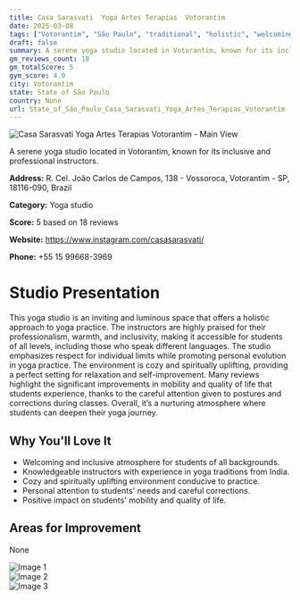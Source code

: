 ```yaml
---
title: Casa Sarasvati  Yoga Artes Terapias  Votorantim
date: 2025-03-08
tags: ["Votorantim", "São Paulo", "traditional", "holistic", "welcoming", "cozy", "Votorantim"]  
draft: false
summary: A serene yoga studio located in Votorantim, known for its inclusive and professional instructors.
gm_reviews_count: 18
gm_totalScore: 5
gym_score: 4.0
city: Votorantim
state: State of São Paulo
country: None
url: State_of_São_Paulo_Casa_Sarasvati_Yoga_Artes_Terapias_Votorantim
---
```


<div className="aspect-[16/9] relative my-8">
  <img 
    src="https://lh5.googleusercontent.com/p/AF1QipPB6te4xBcU5ggErRZE5A65XisWBwmNQjTIVuDb=w1920-h1080-k-no"
    alt="Casa Sarasvati  Yoga Artes Terapias  Votorantim - Main View"
    className="object-cover absolute inset-0 w-full h-full rounded-lg"
  />
</div>

A serene yoga studio located in Votorantim, known for its inclusive and professional instructors.

**Address:** R. Cel. João Carlos de Campos, 138 - Vossoroca, Votorantim - SP, 18116-090, Brazil

**Category:** Yoga studio

**Score:** 5 based on 18 reviews

**Website:** https://www.instagram.com/casasarasvati/

**Phone:** +55 15 99668-3969

# Studio Presentation

This yoga studio is an inviting and luminous space that offers a holistic approach to yoga practice. The instructors are highly praised for their professionalism, warmth, and inclusivity, making it accessible for students of all levels, including those who speak different languages. The studio emphasizes respect for individual limits while promoting personal evolution in yoga practice. The environment is cozy and spiritually uplifting, providing a perfect setting for relaxation and self-improvement. Many reviews highlight the significant improvements in mobility and quality of life that students experience, thanks to the careful attention given to postures and corrections during classes. Overall, it’s a nurturing atmosphere where students can deepen their yoga journey.



## Why You'll Love It

- Welcoming and inclusive atmosphere for students of all backgrounds.
- Knowledgeable instructors with experience in yoga traditions from India.
- Cozy and spiritually uplifting environment conducive to practice.
- Personal attention to students' needs and careful corrections.
- Positive impact on students' mobility and quality of life.

## Areas for Improvement

None

<div className="grid grid-cols-1 xl:grid-cols-2 gap-4 my-8">
<div className="aspect-[4/3] relative"><img src="https://lh5.googleusercontent.com/p/AF1QipODoEo3_HWcPdsuo6tXQLdPvR-PHgsKqupKbAJG=w1920-h1080-k-no" alt="Image 1" className="object-cover absolute inset-0 w-full h-full rounded-lg" /></div>
<div className="aspect-[4/3] relative"><img src="https://lh5.googleusercontent.com/p/AF1QipNJ1dfkR-svV5Q-9Te9UzTR2qFhyHd4FCWLEZOM=w1920-h1080-k-no" alt="Image 2" className="object-cover absolute inset-0 w-full h-full rounded-lg" /></div>
<div className="aspect-[4/3] relative"><img src="https://streetviewpixels-pa.googleapis.com/v1/thumbnail?panoid=t2V34Cmvew4HNL8AVn6RCg&cb_client=maps_sv.tactile.gps&w=203&h=100&yaw=336.42975&pitch=0&thumbfov=100" alt="Image 3" className="object-cover absolute inset-0 w-full h-full rounded-lg" /></div>
</div>